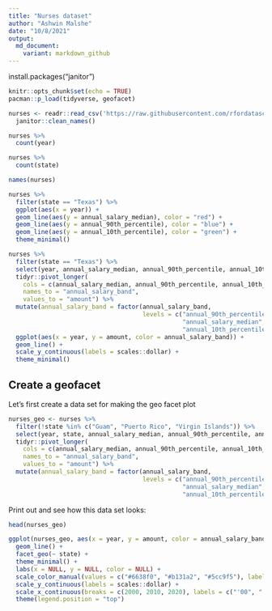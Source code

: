 ```yaml
---
title: "Nurses dataset"
author: "Ashwin Malshe"
date: "10/8/2021"
output:
  md_document:
    variant: markdown_github
---
```

install.packages("janitor")

```r
knitr::opts_chunk$set(echo = TRUE)
pacman::p_load(tidyverse, geofacet)
```


```r
nurses <- readr::read_csv('https://raw.githubusercontent.com/rfordatascience/tidytuesday/master/data/2021/2021-10-05/nurses.csv') %>% 
  janitor::clean_names()
```

```r
nurses %>% 
  count(year)
```

```r
nurses %>% 
  count(state)
```



```r
names(nurses)
```

```r
nurses %>% 
  filter(state == "Texas") %>% 
  ggplot(aes(x = year)) +
  geom_line(aes(y = annual_salary_median), color = "red") +
  geom_line(aes(y = annual_90th_percentile), color = "blue") +
  geom_line(aes(y = annual_10th_percentile), color = "green") +
  theme_minimal()
```

```r
nurses %>% 
  filter(state == "Texas") %>% 
  select(year, annual_salary_median, annual_90th_percentile, annual_10th_percentile) %>% 
  tidyr::pivot_longer(
    cols = c(annual_salary_median, annual_90th_percentile, annual_10th_percentile),
    names_to = "annual_salary_band",
    values_to = "amount") %>% 
  mutate(annual_salary_band = factor(annual_salary_band,
                                     levels = c("annual_90th_percentile",
                                                "annual_salary_median",
                                                "annual_10th_percentile"))) %>% 
  ggplot(aes(x = year, y = amount, color = annual_salary_band)) +
  geom_line() +
  scale_y_continuous(labels = scales::dollar) +
  theme_minimal()
```


## Create a geofacet

Let's first create a data set for making the geo facet plot

```r

nurses_geo <- nurses %>% 
  filter(!state %in% c("Guam", "Puerto Rico", "Virgin Islands")) %>% 
  select(year, state, annual_salary_median, annual_90th_percentile, annual_10th_percentile) %>% 
  tidyr::pivot_longer(
    cols = c(annual_salary_median, annual_90th_percentile, annual_10th_percentile),
    names_to = "annual_salary_band",
    values_to = "amount") %>% 
  mutate(annual_salary_band = factor(annual_salary_band,
                                     levels = c("annual_90th_percentile",
                                                "annual_salary_median",
                                                "annual_10th_percentile")))

```

Print out and see how this data set looks:

```r
head(nurses_geo)
```

```r
ggplot(nurses_geo, aes(x = year, y = amount, color = annual_salary_band)) +
  geom_line() +
  facet_geo(~ state) +
  theme_minimal() +
  labs(x = NULL, y = NULL, color = NULL) +
  scale_color_manual(values = c("#6638f0", "#b131a2", "#5cc9f5"), labels = c("90th Percentile", "Median", "10th Percentile")) +
  scale_y_continuous(labels = scales::dollar) +
  scale_x_continuous(breaks = c(2000, 2010, 2020), labels = c("'00", "'10", "'20")) +
  theme(legend.position = "top")
```



